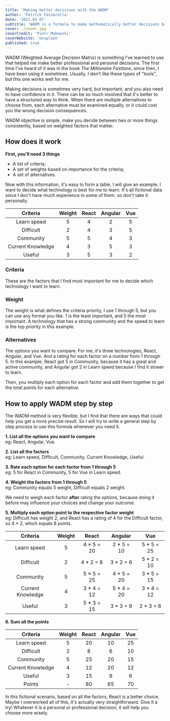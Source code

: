 ```yaml
---
title: 'Making better decisions with the WADM'
author: 'Patrick Passarella'
date: '2021-01-07'
subtitle: 'WADM is a formula to make mathematically better decisions based on factors that matter'
cover: ./cover.jpg
coverCredit: 'Piotr Makowski'
coverWebsite: 'Unsplash'
published: true
---
```


WADM (Weighted Average Decision Matrix) is something I've learned to use that helped me make better professional and personal decisions. The first time I've heard of it was in the book _The Millionaire Fastlane_, since then, I have been using it sometimes. Usually, I don't like these types of "tools", but this one works well for me.

Making decisions is sometimes very hard, but important, and you also need to have confidence in it. There can be so much involved that it's better to have a structured way to think. When there are multiple alternatives to choose from, each alternative must be examined equally, or it could cost you the wrong decision consequences.

WADM objective is simple, make you decide between two or more things consistently, based on weighted factors that matter.

## How does it work

**First, you'll need 3 things**

- A list of criteria;
- A set of weights based on importance for the criteria;
- A set of alternatives.

Now with this information, it's easy to form a table, I will give an example. I want to decide what technology is best for me to learn. It's all fictional data since I don't have much experience in some of them. so don't take it personally.

|     Criteria      | Weight | React | Angular | Vue |
| :---------------: | :----: | :---: | :-----: | :-: |
|    Learn speed    |   5    |   4   |    2    |  5  |
|     Difficult     |   2    |   4   |    3    |  5  |
|     Community     |   5    |   5   |    4    |  3  |
| Current Knowledge |   4    |   3   |    5    |  3  |
|      Useful       |   3    |   5   |    3    |  2  |

### Criteria

These are the factors that I find most important for me to decide which technology I want to learn.

### Weight

The weight is what defines the criteria priority, I use 1 through 5, but you can use any format you like. 1 is the least important, and 5 the most important. A technology that has a strong community and the speed to learn is the top priority in this example.

### Alternatives

The options you want to compare. For me, it's three technologies, React, Angular, and Vue. And a rating for each factor on a number from 1 through 5. In this example, React got 5 in Community, because it has a great and active community, and Angular got 2 in Learn speed because I find it slower to learn.

Then, you multiply each option for each factor and add them together to get the total points for each alternative.

## How to apply WADM step by step

The WADM method is very flexible, but I find that there are ways that could help you get a more precise result. So I will try to write a general step by step process to use this formula whenever you need it.

**1. List all the options you want to compare**  
eg: React, Angular, Vue.

**2. List all the factors**  
eg: Learn speed, Difficult, Community, Current Knowledge, Useful.

**3. Rate each option for each factor from 1 through 5**  
eg: 5 for React in Community, 5 for Vue in Learn speed.

**4. Weight the factors from 1 through 5**  
eg: Community equals 5 weight, Difficult equals 2 weight.

We need to weigh each factor **after** rating the options, because doing it before may influence your choices and change your outcome.

**5. Multiply each option point to the respective factor weight**  
eg: Difficult has weight 2, and React has a rating of 4 for the Difficult factor, so 4 \* 2, which equals 8 points.

|     Criteria      | Weight |    React    |   Angular   |     Vue     |
| :---------------: | :----: | :---------: | :---------: | :---------: |
|    Learn speed    |   5    | 4 \* 5 = 20 | 2 \* 5 = 10 | 5 \* 5 = 25 |
|     Difficult     |   2    | 4 \* 2 = 8  | 3 \* 2 = 6  | 5 \* 2 = 10 |
|     Community     |   5    | 5 \* 5 = 25 | 4 \* 5 = 20 | 3 \* 5 = 15 |
| Current Knowledge |   4    | 3 \* 4 = 12 | 5 \* 4 = 20 | 3 \* 4 = 12 |
|      Useful       |   3    | 5 \* 3 = 15 | 3 \* 3 = 9  | 2 \* 3 = 6  |

**6. Sum all the points**

|     Criteria      | Weight | React | Angular | Vue |
| :---------------: | :----: | :---: | :-----: | :-: |
|    Learn speed    |   5    |  20   |   10    | 25  |
|     Difficult     |   2    |   8   |    6    | 10  |
|     Community     |   5    |  25   |   20    | 15  |
| Current Knowledge |   4    |  12   |   20    | 12  |
|      Useful       |   3    |  15   |    9    |  6  |
|      Points       |   -    |  80   |   65    | 70  |

In this fictional scenario, based on all the factors, React is a better choice\. Maybe I overworked all of this, it's actually very straightforward. Give it a try! Whatever it is a personal or professional decision, it will help you choose more wisely.
